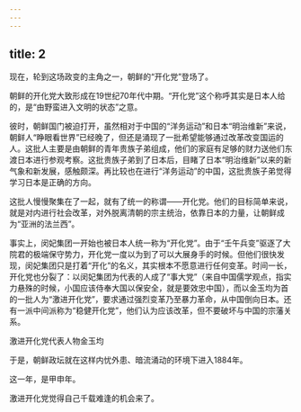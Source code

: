 ```yaml
---
---
---
```

title: 2
---



现在，轮到这场政变的主角之一，朝鲜的“开化党”登场了。

朝鲜的开化党大致形成在19世纪70年代中期。“开化党”这个称呼其实是日本人给的，是“由野蛮进入文明的状态”之意。

彼时，朝鲜国门被迫打开，虽然相对于中国的“洋务运动”和日本“明治维新”来说，朝鲜人“睁眼看世界”已经晚了，但还是涌现了一批希望能够通过改革改变国运的人。这批人主要是由朝鲜的青年贵族子弟组成，他们的家庭有足够的财力送他们东渡日本进行参观考察。这批贵族子弟到了日本后，目睹了日本“明治维新”以来的新气象和新发展，感触颇深。再比较也在进行“洋务运动”的中国，这批贵族子弟觉得学习日本是正确的方向。

这批人慢慢聚集在了一起，就有了统一的称谓——开化党。他们的目标简单来说，就是对内进行社会改革，对外脱离清朝的宗主统治，依靠日本的力量，让朝鲜成为“亚洲的法兰西”。

事实上，闵妃集团一开始也被日本人统一称为“开化党”。由于“壬午兵变”驱逐了大院君的极端保守势力，开化党一度以为到了可以大展身手的时候。但他们很快发现，闵妃集团只是打着“开化”的名义，其实根本不愿意进行任何变革。时间一长，开化党也分裂了：以闵妃集团为代表的人成了“事大党”（来自中国儒学观点，指实力悬殊的时候，小国应该侍奉大国以保安全，就是要效忠中国），而以金玉均为首的一批人为“激进开化党”，要求通过强烈变革乃至暴力革命，从中国倒向日本。还有一派中间派称为“稳健开化党”，他们认为应该改革，但不要破坏与中国的宗藩关系。

激进开化党代表人物金玉均



于是，朝鲜政坛就在这样内忧外患、暗流涌动的环境下进入1884年。

这一年，是甲申年。

激进开化党觉得自己千载难逢的机会来了。